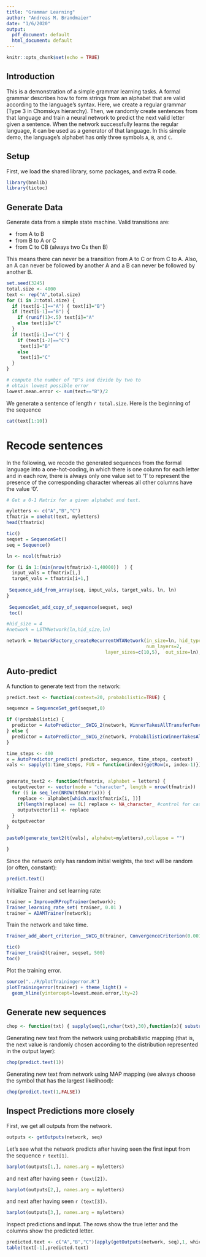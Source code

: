 ```yaml
---
title: "Grammar Learning"
author: "Andreas M. Brandmaier"
date: "1/6/2020"
output:
  pdf_document: default
  html_document: default
---
```


```r
knitr::opts_chunk$set(echo = TRUE)
```

## Introduction

This is a demonstration of a simple grammar learning tasks.  A formal grammar describes how to form strings from an alphabet that are valid according to the language's syntax. Here, we create a regular grammar (Type 3 in Chomskys hierarchy). Then, we randomly create sentences from that language and train a neural network to predict the next valid letter given a sentence. When the network successfully learns the regular language, it can be used as a generator of that language. In this simple demo, the language's alphabet has only three symbols `A`, `B`, and `C`.

## Setup

First, we load the shared library, some packages, and extra R code.

```r
library(bnnlib)
library(tictoc)
```


## Generate Data

Generate data from a simple state machine.
Valid transitions are:

- from A to B
- from B to A or C
- from C to CB (always two Cs then B)

This means there can never be a transition from A to C or from C to A. Also, an A can never be followed by another A and a B can never be followed by another B.

```r
set.seed(3245)
total.size <- 4000
text <- rep("A",total.size)
for (i in 2:total.size) {
  if (text[i-1]=="A") { text[i]="B"}
  if (text[i-1]=="B") {
    if (runif(1)<.5) text[i]="A"
    else text[i]="C"
  }
  if (text[i-1]=="C") {
    if (text[i-2]=="C")
     text[i]="B"
    else
     text[i]="C"
  }
}

# compute the number of "B"s and divide by two to
# obtain lowest possible error
lowest.mean.error <- sum(text=="B")/2
```

We generate a sentence of length `r total.size`. Here is the beginning of the sequence

```r
cat(text[1:10])
```

# Recode sentences

In the following, we recode the generated sequences from the formal language into a one-hot-coding, in which there is one column for each letter and in each row, there is always only one value set to '1' to represent the presence of the corresponding character whereas all other columns have the value '0'.

```r
# Get a 0-1 Matrix for a given alphabet and text.

myletters <- c("A","B","C")
tfmatrix = onehot(text, myletters)
head(tfmatrix)

```


```r

tic()
seqset = SequenceSet()
seq = Sequence()

ln <- ncol(tfmatrix)

for (i in 1:(min(nrow(tfmatrix)-1,40000))  ) {
  input_vals = tfmatrix[i,]
  target_vals = tfmatrix[i+1,]
  
 Sequence_add_from_array(seq, input_vals, target_vals, ln, ln)
}
  
 SequenceSet_add_copy_of_sequence(seqset, seq)
 toc()
```


```r

#hid_size = 4
#network = LSTMNetwork(ln,hid_size,ln)

network = NetworkFactory_createRecurrentWTANetwork(in_size=ln, hid_type=bnnlib::TANH_NODE, 
                                                   num_layers=2,
                                    layer_sizes=c(10,5),  out_size=ln);

```

## Auto-predict

A function to generate text from the network:

```r

predict.text <- function(context=20, probabilistic=TRUE) {

sequence = SequenceSet_get(seqset,0)

if (!probabilistic) {
  predictor = AutoPredictor__SWIG_2(network, WinnerTakesAllTransferFunction() )
} else {
  predictor = AutoPredictor__SWIG_2(network, ProbabilisticWinnerTakesAllTransferFunction() )
}

time_steps <- 400
x = AutoPredictor_predict( predictor, sequence, time_steps, context)
vals <- sapply(1:time_steps, FUN = function(index){getRow(x, index-1)})


generate_text2 <- function(tfmatrix, alphabet = letters) {
  outputvector <- vector(mode = "character", length = nrow(tfmatrix))
  for (i in seq_len(NROW(tfmatrix))) {
    replace <- alphabet[which.max(tfmatrix[i, ])]
    if(length(replace) == 0L) replace <- NA_character_ #control for case of numbers, other non-alphabetic elements
    outputvector[i] <- replace
  }
  outputvector
}

paste0(generate_text2(t(vals), alphabet=myletters),collapse = "")

}
```


Since the network only has random initial weights, the text will be random (or often, constant):

```r
predict.text()
```

Initialize Trainer and set learning rate:

```r
trainer = ImprovedRPropTrainer(network);
Trainer_learning_rate_set( trainer, 0.01 )
trainer = ADAMTrainer(network);

```

Train the network and take time.

```r
Trainer_add_abort_criterion__SWIG_0(trainer, ConvergenceCriterion(0.001),1 )

tic()
Trainer_train2(trainer, seqset, 500)
toc()

```

Plot the training error.

```r

source("../R/plotTrainingerror.R")
plotTrainingerror(trainer) + theme_light() +
  geom_hline(yintercept=lowest.mean.error,lty=2)
```

## Generate new sequences

```r
chop <- function(txt) { sapply(seq(1,nchar(txt),30),function(x){ substr(txt,x,x+30)})}
```

Generating new text from the network using probabilistic mapping (that is, the next value is randomly chosen according to the distribution represented in the output layer):

```r
chop(predict.text(1))
```

Generating new text from network using MAP mapping (we always choose the symbol that has the largest likelihood):

```r
chop(predict.text(1,FALSE))
```

## Inspect Predictions more closely

First, we get all outputs from the network.

```r
outputs <- getOutputs(network, seq)
```

Let's see what the network predicts after having seen the first input from the sequence `r text[1]`.

```r
barplot(outputs[1,], names.arg = myletters)
```

and next after having seen `r (text[2])`.

```r
barplot(outputs[2,], names.arg = myletters)
```

and next after having seen `r (text[3])`.

```r
barplot(outputs[3,], names.arg = myletters)
```

Inspect predictions and input. The rows show the true letter and the columns show the predicted letter.
```r
predicted.text <- c("A","B","C")[apply(getOutputs(network, seq),1, which.max)]
table(text[-1],predicted.text)
````

